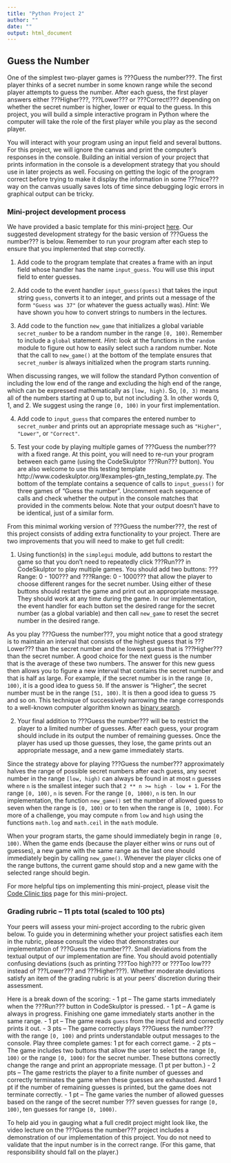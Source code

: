 ```yaml
---
title: "Python Project 2"
author: ""
date: ""
output: html_document
---
```


## Guess the Number

One of the simplest two-player games is ???Guess the number???. The first player thinks of a secret number in some known range while the second player attempts to guess the number. After each guess, the first player answers either ???Higher???, ???Lower??? or ???Correct!??? depending on whether the secret number is higher, lower or equal to the guess. In this project, you will build a simple interactive program in Python where the computer will take the role of the first player while you play as the second player.

You will interact with your program using an input field and several buttons. For this project, we will ignore the canvas and print the computer's responses in the console. Building an initial version of your project that prints information in the console is a development strategy that you should use in later projects as well. Focusing on getting the logic of the program correct before trying to make it display the information in some ???nice??? way on the canvas usually saves lots of time since debugging logic errors in graphical output can be tricky.

### Mini-project development process

We have provided a basic template for this mini-project [here](http://www.codeskulptor.org/#examples-guess_the_number_template.py). Our suggested development strategy for the basic version of ???Guess the number??? is below. Remember to run your program after each step to ensure that you implemented that step correctly.

1. Add code to the program template that creates a frame with an input field whose handler has the name `input_guess`. You will use this input field to enter guesses.

2. Add code to the event handler `input_guess(guess)` that takes the input string `guess`, converts it to an integer, and prints out a message of the form `"Guess was 37"` (or whatever the guess actually was). *Hint*: We have shown you how to convert strings to numbers in the lectures.

3. Add code to the function `new_game` that initializes a global variable `secret_number` to be a random number in the range `[0, 100)`. Remember to include a `global` statement. *Hint*: look at the functions in the `random` module to figure out how to easily select such a random number. Note that the call to `new_game()` at the bottom of the template ensures that `secret_number` is always initialized when the program starts running.

When discussing ranges, we will follow the standard Python convention of including the low end of the range and excluding the high end of the range, which can be expressed mathematically as `[low, high)`. So, `[0, 3)` means all of the numbers starting at 0 up to, but not including 3. In other words 0, 1, and 2. We suggest using the range `[0, 100)` in your first implementation.

4. Add code to `input_guess` that compares the entered number to `secret_number` and prints out an appropriate message such as `"Higher"`, `"Lower"`, or `"Correct"`.

5. Test your code by playing multiple games of ???Guess the number??? with a fixed range. At this point, you will need to re-run your program between each game (using the CodeSkulptor ???Run??? button).  You are also welcome to use this testing template http://www.codeskulptor.org/#examples-gtn_testing_template.py. The bottom of the template contains a sequence of calls to `input_guess()` for three games of "Guess the number". Uncomment each sequence of calls and check whether the output in the console matches that provided in the comments below. Note that your output doesn't have to be identical, just of a similar form.

From this minimal working version of ???Guess the number???, the rest of this project consists of adding extra functionality to your project. There are two improvements that you will need to make to get full credit:

1. Using function(s) in the `simplegui` module, add buttons to restart the game so that you don't need to repeatedly click ???Run??? in CodeSkulptor to play multiple games. You should add two buttons: ???Range: 0 - 100??? and ???Range: 0 - 1000??? that allow the player to choose different ranges for the secret number. Using either of these buttons should restart the game and print out an appropriate message. They should work at any time during the game. In our implementation, the event handler for each button set the desired range for the secret number (as a global variable) and then call `new_game` to reset the secret number in the desired range.

As you play ???Guess the number???, you might notice that a good strategy is to maintain an interval that consists of the highest guess that is ???Lower??? than the secret number and the lowest guess that is ???Higher??? than the secret number. A good choice for the next guess is the number that is the average of these two numbers. The answer for this new guess then allows you to figure a new interval that contains the secret number and that is half as large. For example, if the secret number is in the range `[0, 100)`, it is a good idea to guess `50`. If the answer is "Higher", the secret number must be in the range `[51, 100)`. It is then a good idea to guess `75` and so on. This technique of successively narrowing the range corresponds to a well-known computer algorithm known as [binary search](http://en.wikipedia.org/wiki/Binary_search_algorithm).

2. Your final addition to ???Guess the number??? will be to restrict the player to a limited number of guesses. After each guess, your program should include in its output the number of remaining guesses. Once the player has used up those guesses, they lose, the game prints out an appropriate message, and a new game immediately starts.

Since the strategy above for playing ???Guess the number??? approximately halves the range of possible secret numbers after each guess, any secret number in the range `[low, high)` can always be found in at most `n` guesses where `n` is the smallest integer such that `2 ** n >= high - low + 1`. For the range `[0, 100)`, `n` is seven. For the range `[0, 1000)`, `n` is ten. In our implementation, the function `new_game()` set the number of allowed guess to seven when the range is `[0, 100)` or to ten when the range is `[0, 1000)`. For more of a challenge, you may compute `n` from `low` and `high` using the functions `math.log` and `math.ceil` in the `math` module.

When your program starts, the game should immediately begin in range `[0, 100)`. When the game ends (because the player either wins or runs out of guesses), a new game with the same range as the last one should immediately begin by calling `new_game()`. Whenever the player clicks one of the range buttons, the current game should stop and a new game with the selected range should begin.

For more helpful tips on implementing this mini-project, please visit the [Code Clinic tips](https://class.coursera.org/interactivepython1-002/wiki/gtn_tips) page for this mini-project.

### Grading rubric -- 11 pts total (scaled to 100 pts)

Your peers will assess your mini-project according to the rubric given below. To guide you in determining whether your project satisfies each item in the rubric, please consult the video that demonstrates our implementation of ???Guess the number???. Small deviations from the textual output of our implementation are fine. You should avoid potentially confusing deviations (such as printing ???Too high??? or ???Too low??? instead of ???Lower??? and ???Higher???). Whether moderate deviations satisfy an item of the grading rubric is at your peers' discretion during their assessment.

Here is a break down of the scoring:
- 1 pt -- The game starts immediately when the ???Run??? button in CodeSkulptor is pressed.
- 1 pt -- A game is always in progress. Finishing one game immediately starts another in the same range.
- 1 pt -- The game reads `guess` from the input field and correctly prints it out.
- 3 pts -- The game correctly plays ???Guess the number??? with the range `[0, 100)` and prints understandable output messages to the console. Play three complete games: 1 pt for each correct game.
- 2 pts -- The game includes two buttons that allow the user to select the range `[0, 100)` or the range `[0, 1000)` for the secret number. These buttons correctly change the range and print an appropriate message. (1 pt per button.)
- 2 pts -- The game restricts the player to a finite number of guesses and correctly terminates the game when these guesses are exhausted. Award 1 pt if the number of remaining guesses is printed, but the game does not terminate correctly.
- 1 pt -- The game varies the number of allowed guesses based on the range of the secret number ??? seven guesses for range `[0, 100)`, ten guesses for range `[0, 1000)`.

To help aid you in gauging what a full credit project might look like, the video lecture on the ???Guess the number??? project includes a demonstration of our implementation of this project. You do not need to validate that the input number is in the correct range. (For this game, that responsibility should fall on the player.)